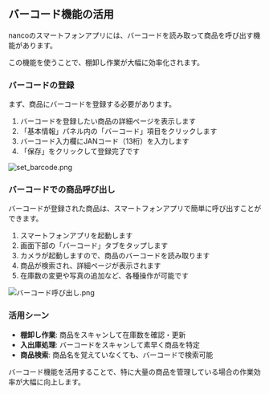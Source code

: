 ## バーコード機能の活用

nancoのスマートフォンアプリには、バーコードを読み取って商品を呼び出す機能があります。

この機能を使うことで、棚卸し作業が大幅に効率化されます。

### バーコードの登録

まず、商品にバーコードを登録する必要があります。

1. バーコードを登録したい商品の詳細ページを表示します
2. 「基本情報」パネル内の「バーコード」項目をクリックします
3. バーコード入力欄にJANコード（13桁）を入力します
4. 「保存」をクリックして登録完了です

![set_barcode.png](/images/snippets/barcode-functionality/set_barcode.webp)

### バーコードでの商品呼び出し

バーコードが登録された商品は、スマートフォンアプリで簡単に呼び出すことができます。

1. スマートフォンアプリを起動します
2. 画面下部の「バーコード」タブをタップします
3. カメラが起動しますので、商品のバーコードを読み取ります
4. 商品が検索され、詳細ページが表示されます
5. 在庫数の変更や写真の追加など、各種操作が可能です

![バーコード呼び出し.png](/images/snippets/barcode-functionality/searchwithBarcode.webp)

### 活用シーン

- **棚卸し作業**: 商品をスキャンして在庫数を確認・更新
- **入出庫処理**: バーコードをスキャンして素早く商品を特定
- **商品検索**: 商品名を覚えていなくても、バーコードで検索可能

バーコード機能を活用することで、特に大量の商品を管理している場合の作業効率が大幅に向上します。 